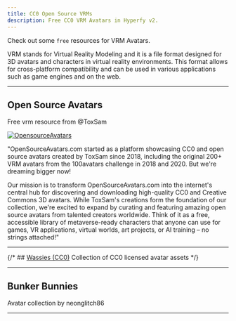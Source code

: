 ```yaml
---
title: CC0 Open Source VRMs
description: Free CC0 VRM Avatars in Hyperfy v2.
---
```


<script async src="https://platform.twitter.com/widgets.js"></script>



Check out some `free` resources for VRM Avatars.

<Aside title="What's VRM?">VRM stands for Virtual Reality Modeling and it is a file format designed for 3D avatars and characters in virtual reality environments. This format allows for cross-platform compatibility and can be used in various applications such as game engines and on the web.</Aside>

---

## Open Source Avatars


<Aside type="tip" title="Free CC0">Free vrm resource from @ToxSam</Aside>


[![OpensourceAvatars](/assets/osa.webp)](/assets/osa.webp)

"OpenSourceAvatars.com started as a platform showcasing CC0 and open source avatars created by ToxSam since 2018, including the original 200+ VRM avatars from the 100avatars challenge in 2018 and 2020. But we're dreaming bigger now!

Our mission is to transform OpenSourceAvatars.com into the internet's central hub for discovering and downloading high-quality CC0 and Creative Commons 3D avatars. While ToxSam's creations form the foundation of our collection, we're excited to expand by curating and featuring amazing open source avatars from talented creators worldwide. Think of it as a free, accessible library of metaverse-ready characters that anyone can use for games, VR applications, virtual worlds, art projects, or AI training – no strings attached!"


<LinkPreview id="https://www.opensourceavatars.com/" />

---


{/* ## [Wassies (CC0)](https://drive.google.com/drive/u/1/folders/1dsfLupy3nxYiLMgeK-ZCdznJkx-Bz3Qs)
Collection of CC0 licensed avatar assets */}

---

## Bunker Bunnies

Avatar collection by neonglitch86

<Tweet theme="dark" id="https://twitter.com/neonglitch86/status/1647878563209830402" />


<LinkCard title="BunkerBunnies on GitHub" href="https://github.com/neonglitch86/BunkerBunnies" />

---